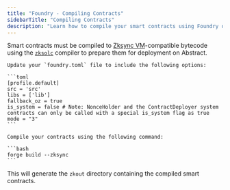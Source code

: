 ```yaml
---
title: "Foundry - Compiling Contracts"
sidebarTitle: "Compiling Contracts"
description: "Learn how to compile your smart contracts using Foundry on Abstract."
---
```


Smart contracts must be compiled to [Zksync VM](https://docs.zksync.io/zksync-protocol/vm)-compatible bytecode using the [`zksolc`](https://matter-labs.github.io/era-compiler-solidity/latest/) compiler to prepare them for deployment on Abstract.

<Steps>

  <Step title="Configure foundry.toml">

    Update your `foundry.toml` file to include the following options:

    ```toml
    [profile.default]
    src = 'src'
    libs = ['lib']
    fallback_oz = true
    is_system = false # Note: NonceHolder and the ContractDeployer system contracts can only be called with a special is_system flag as true
    mode = "3"
    ```

  </Step>

  <Step title="Compile contracts">

    Compile your contracts using the following command:

    ```bash
    forge build --zksync
    ```

This will generate the `zkout` directory containing the compiled smart contracts.

  </Step>

</Steps>
